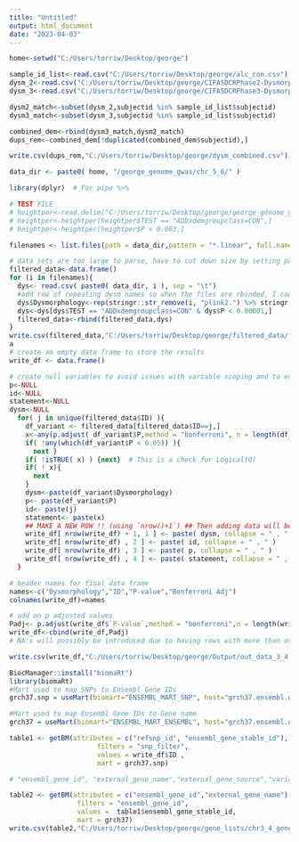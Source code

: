 ---
title: "Untitled"
output: html_document
date: "2023-04-03"
---

```{r set working directory }
home<-setwd("C:/Users/torriw/Desktop/george")
```

```{r read in files }
sample_id_list<-read.csv("C:/Users/torriw/Desktop/george/alc_con.csv")
dysm_2<-read.csv("C:/Users/torriw/Desktop/george/CIFASDCRPhase2-DysmorphologyPhase2_DATA_2019-09-27_1310.csv")
dysm_3<-read.csv("C:/Users/torriw/Desktop/george/CIFASDCRPhase3-DysmorphologyPhase3_DATA_2019-09-30_1020.csv")
```


```{r match sample id's }
dysm2_match<-subset(dysm_2,subjectid %in% sample_id_list$subjectid)
dysm3_match<-subset(dysm_3,subjectid %in% sample_id_list$subjectid)
```


```{r combine files and remove duplicates}
combined_dem<-rbind(dysm3_match,dysm2_match)
dups_rem<-combined_dem[!duplicated(combined_dem$subjectid),]
```

```{r write out file }
write.csv(dups_rem,"C:/Users/torriw/Desktop/george/dysm_combined.csv")
```



####################################################################################################################



```{r Directory for gwas}
data_dir <- paste0( home, "/george_genome_gwas/chr_5_6/" )

```

```{r write out file }
library(dplyr)  # For pipe %>%
```

```{r test parsing large linear/hybrid files }
# TEST FILE
# heightper<-read.delim("C:/Users/torriw/Desktop/george/george_genome_gwas/chr_1_2/plink2.heightper.glm.linear")
# heightper<-heightper[heightper$TEST == "ADDxdemgroupclass=CON",]
# heightper<-heightper[heightper$P < 0.003,]

filenames <- list.files(path = data_dir,pattern = "*.linear", full.names = FALSE)

# data sets are too large to parse, have to cut down size by setting parameters
filtered_data<-data.frame()
for (i in filenames){
  dys<- read.csv( paste0( data_dir, i ), sep = "\t")
  #add row of repeating dysm names so when the files are rbinded, I can distinguish their values & dysm names 
  dys$Dysmorphology<-rep(stringr::str_remove(i, "plink2.") %>% stringr::str_remove(., ".glm.linear"),nrow(dys)) 
  dys<-dys[dys$TEST == "ADDxdemgroupclass=CON" & dys$P < 0.00001,]
  filtered_data<-rbind(filtered_data,dys)
}
write.csv(filtered_data,"C:/Users/torriw/Desktop/george/filtered_data/filtered_data_3_4.csv",row.names = F )
a
# create an empty data frame to store the results
write_df <- data.frame()

# create null variables to avoid issues with variable scoping and to ensure that the variables are empty before filling them with data. 
p<-NULL
id<-NULL
statement<-NULL
dysm<-NULL
  for( j in unique(filtered_data$ID) ){
    df_variant <- filtered_data[filtered_data$ID==j,]
    x<-any(p.adjust( df_variant$P,method = "bonferroni", n = length(df_variant$P) < 0.05 )
    if( !any(which(df_variant$P < 0.05)) ){
      next }
    if( !isTRUE( x) ) {next}  # This is a check for Logical(0)
    if( ! x){  
      next
    }
    dysm<-paste(df_variant$Dysmorphology)
    p<- paste(df_variant$P)
    id<- paste(j)
    statement<- paste(x)
    ## MAKE A NEW ROW !! (using `nrow()+1`) ## Then adding data will be in sync with that row using `nrow()`
    write_df[ nrow(write_df) + 1, 1 ] <- paste( dysm, collapse = " , " )
    write_df[ nrow(write_df) , 2 ] <- paste( id, collapse = " , " )
    write_df[ nrow(write_df) , 3 ] <- paste( p, collapse = " , " )
    write_df[ nrow(write_df) , 4 ] <- paste( statement, collapse = " , " )
  }

# header names for final data frame
names<-c("Dysmorphology","ID","P-value","Bonferroni Adj") 
colnames(write_df)=names

# add on p adjusted values 
Padj<- p.adjust(write_df$`P-value`,method = "bonferroni",n = length(write_df$`P-value`))
write_df<-cbind(write_df,Padj)
# NA's will possibly be introduced due to having rows with more than one p-value
```

```{r write out files}
write.csv(write_df,"C:/Users/torriw/Desktop/george/Output/out_data_3_4.csv",row.names = FALSE)

```

```{r mart}
BiocManager::install("biomaRt")
library(biomaRt)
#Mart used to map SNPs to Ensembl Gene IDs
grch37.snp = useMart(biomart="ENSEMBL_MART_SNP", host="grch37.ensembl.org", path="/biomart/martservice",dataset="hsapiens_snp")

#Mart used to map Ensembl Gene IDs to Gene name
grch37 = useMart(biomart="ENSEMBL_MART_ENSEMBL", host="grch37.ensembl.org", path="/biomart/martservice", dataset="hsapiens_gene_ensembl")

```

```{r Mapping SNPs to Ensembl Gene IDs}
table1 <- getBM(attributes = c("refsnp_id", "ensembl_gene_stable_id"), 
                      filters = "snp_filter", 
                      values = write_df$ID , 
                      mart = grch37.snp)

```

```{r Mapping Ensembl Gene IDs to Gene names }
# "ensembl_gene_id", "external_gene_name","external_gene_source","variation_name","start_position","end_position","description"

table2 <- getBM(attributes = c("ensembl_gene_id","external_gene_name"),
                 filters = "ensembl_gene_id", 
                 values =  table1$ensembl_gene_stable_id, 
                 mart = grch37)
write.csv(table2,"C:/Users/torriw/Desktop/george/gene_lists/chr3_4_gene_list.csv",row.names = F)

```

